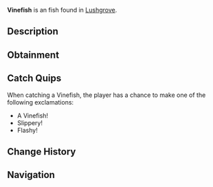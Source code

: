 {{FishInfobox
|image          = Vinefish.png
|rarity         = Uncommon
|sea            = Second Sea
|location       = [[Lushgrove]]
|sublocation    = 
|sources        = Fishing Rod
|radar_location = 
|prog_speed     = +15
|xp             = 45
|weather        = Windy
|time           = 
|season         = Summer
|bait           = Seaweed
|base_weight    = 34
|base_value     = 90
|weight_range   = 22
|base_chance    = 90
|base_resil     = 55
}}
'''Vinefish''' is an {{Rarity|Uncommon}} fish found in [[Lushgrove]].

== Description ==
{{Description|A slender green fish with yellow fins, slithering through the currents with serpentine grace.|Bestiary Entry}}

== Obtainment ==
{{Description|It weaves through the currents when the warm gusts stir.|Bestiary Hint}}
{{Fish Availability|
Lushgrove
|top_rods      = 
Free Spirit Rod\272756.75\183371.99;
Fischer's Rod\244543.03\212404.52;
Plastic Rod\241982.48\213655.29;
Azure Of Lagoon\241322.45\236322.86;
Trident Rod\230059.57\198403.64;
Candy Cane Rod\157268.17\156864.62;
Frog Rod\200841.98\210401.61;
Blazebringer Rod\205818.67\204342.3;
Astralhook Rod\205139.1\0;
Verdant Shear Rod\196619.36\178506.76;
No-Life Rod\185453.99\167589.62;
Ethereal Prism Rod\170508.8\157282.87;
Seraphic Rod\170197.83\146778.81;
Challenger's Rod\165288.76\148565.17;
Depthseeker Rod\164797.46\156570.79;
Rod Of The Forgotten Fang\163027.32\141222.42;
Avalanche Rod\162749.85\155129.51;
Volcanic Rod\161271.39\148501.75;
Rod Of The Exalted One\161028.17\139676.05;
Zeus Rod\160613.14\147895.62;
Rod Of The Depths\160339.28\140986.85;
Steady Rod\133033.55\125784.28
|recommended   = Free Spirit Rod
}}

== Catch Quips ==
When catching a Vinefish, the player has a chance to make one of the following exclamations:
* A Vinefish!
* Slippery!
* Flashy!

== Change History ==
{{Change History|{{subst:Current Version}}}}

== Navigation ==
{{Fish Navbox|Lushgrove}}